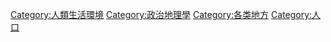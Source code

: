 {{catmore|聚居地}}
{{Commons cat|Populated places}}

[[Category:人類生活環境|Category:人類生活環境]]
[[Category:政治地理學|Category:政治地理學]]
[[Category:各类地方|Category:各类地方]]
[[Category:人口|Category:人口]]